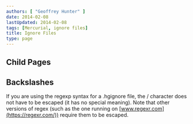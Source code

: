```yaml
---
authors: [ "Geoffrey Hunter" ]
date: 2014-02-08
lastUpdated: 2014-02-08
tags: [Mercurial, ignore files]
title: Ignore Files
type: page
---
```


## Child Pages

<ChildPages />

## Backslashes

If you are using the regexp syntax for a .hgignore file, the / character does not have to be escaped (it has no special meaning). Note that other versions of regex (such as the one running on [www.regexr.com](https://regexr.com/)) require them to be escaped.
